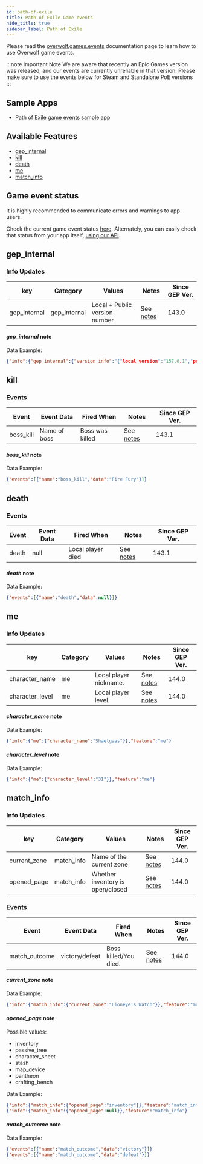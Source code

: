 ```yaml
---
id: path-of-exile
title: Path of Exile Game events
hide_title: true
sidebar_label: Path of Exile
---
```


<!-- GENERATED USING /scripts/generate.js -->

<head>
  <meta name="keywords" content="API for Path of Exile, Path of Exile API, SDK for Path of Exile, Path of Exile SDK"/>
</head>

<GameInfo gameID={7212} showCompliance={true} showDocs={false}/>

Please read the [overwolf.games.events](../events) documentation page to learn how to use Overwolf game events.

:::note Important Note
 We are aware that recently an Epic Games version was released, and our events are currently unreliable in that version. Please make sure to use the events below for Steam and Standalone PoE versions
:::

## Sample Apps
* [Path of Exile game events sample app](https://github.com/overwolf/events-sample-apps)

## Available Features

* [gep_internal](#gep_internal)
* [kill](#kill)
* [death](#death)
* [me](#me)
* [match_info](#match_info)

## Game event status

It is highly recommended to communicate errors and warnings to app users. 

Check the current game event status [here](/status/). Alternately, you can easily check that status from your app itself, [using our API](/topics/using-events/how-to-check-events-status-from-app).

## gep_internal

### Info Updates

key          | Category    | Values                    | Notes                 | Since GEP Ver. |
------------ | ------------| ------------------------- | --------------------- | ------------- | 
gep_internal | gep_internal| Local + Public version number|See [notes](#gep_internal-note)|   143.0       |

#### *gep_internal* note

Data Example:

```json
{"info":{"gep_internal":{"version_info":"{"local_version":"157.0.1","public_version":"157.0.1","is_updated":true}"}},"feature":"gep_internal"}
```

## kill

### Events

Event        | Event Data        | Fired When   | Notes              | Since GEP Ver. |
-------------| ------------------| ------------ | ------------------ | ---------------|
boss_kill    | Name of boss      | Boss was killed| See [notes](#boss_kill-note)| 143.1 |

#### *boss_kill* note

Data Example:

```json
{"events":[{"name":"boss_kill","data":"Fire Fury"}]}
```

## death

### Events

Event        | Event Data        | Fired When        | Notes              | Since GEP Ver. |
-------------| ------------------| ----------------- | ------------------ | ---------------|
death        | null              | Local player died | See [notes](#death-note)| 143.1     |

#### *death* note

Data Example:

```json
{"events":[{"name":"death","data":null}]}
```

## me

### Info Updates

key          | Category    | Values                    | Notes                 | Since GEP Ver. |
------------ | ------------| ------------------------- | --------------------- | ------------- | 
character_name| me        | Local player nickname.     |See [notes](#character_name-note)|   144.0  |
character_level| me        | Local player level.       |See [notes](#character_level-note)|   144.0  |


#### *character_name* note

Data Example:

```json
{"info":{"me":{"character_name":"Shaelgaas"}},"feature":"me"}
```

#### *character_level* note

Data Example:

```json
{"info":{"me":{"character_level":"31"}},"feature":"me"}
```

## match_info

### Info Updates

key          | Category    | Values                    | Notes                 | Since GEP Ver. |
------------ | ------------| ------------------------- | --------------------- | ------------- | 
current_zone | match_info  | Name of the current zone  |See [notes](#current_zone-note)|   144.0  |
opened_page  | match_info  | Whether inventory is open/closed |See [notes](#opened_page-note)|   144.0  |

### Events

Event        | Event Data        | Fired When        | Notes              | Since GEP Ver. |
-------------| ------------------| ----------------- | ------------------ | ---------------|
match_outcome| victory/defeat  | Boss killed/You died.|See [notes](#match_outcome-note)|   144.0  |

#### *current_zone* note

Data Example:

```json
{"info":{"match_info":{"current_zone":"Lioneye's Watch"}},"feature":"match_info"}
```

#### *opened_page* note

Possible values: 
* inventory
* passive_tree
* character_sheet
* stash
* map_device
* pantheon
* crafting_bench

Data Example:

```json
{"info":{"match_info":{"opened_page":"inventory"}},"feature":"match_info"}
{"info":{"match_info":{"opened_page":null}},"feature":"match_info"}
```

#### *match_outcome* note

Data Example:

```json
{"events":[{"name":"match_outcome","data":"victory"}]}
{"events":[{"name":"match_outcome","data":"defeat"}]}
```
